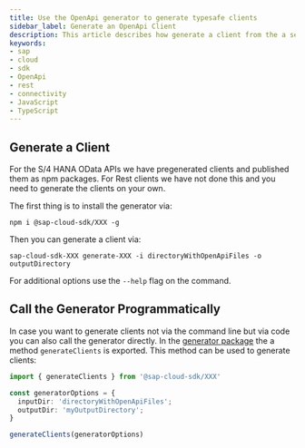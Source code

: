 ```yaml
---
title: Use the OpenApi generator to generate typesafe clients
sidebar_label: Generate an OpenApi Client
description: This article describes how generate a client from the a service definition and how to use the client.
keywords:
- sap
- cloud
- sdk
- OpenApi
- rest
- connectivity
- JavaScript
- TypeScript
---
```



## Generate a Client

For the S/4 HANA OData APIs we have pregenerated clients and published them as npm packages.
For Rest clients we have not done this and you need to generate the clients on your own.

The first thing is to install the generator via:
```
npm i @sap-cloud-sdk/XXX -g
```

Then you can generate a client via:

```
sap-cloud-sdk-XXX generate-XXX -i directoryWithOpenApiFiles -o outputDirectory
```

For additional options use the `--help` flag on the command.

## Call the Generator Programmatically

In case you want to generate clients not via the command line but via code you can also call the generator directly.
In the [generator package](XXX) the a method `generateClients` is exported.
This method can be used to generate clients:

```ts
import { generateClients } from '@sap-cloud-sdk/XXX'

const generatorOptions = {
  inputDir: 'directoryWithOpenApiFiles';
  outputDir: 'myOutputDirectory';
}

generateClients(generatorOptions)
```



